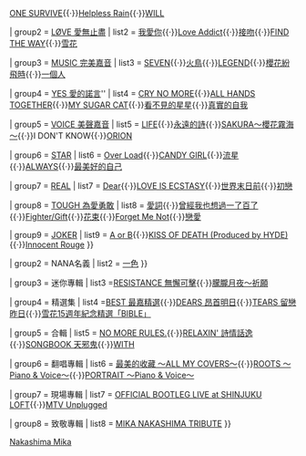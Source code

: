 {{Navbox Musical artist
| name   = 中岛美嘉
| title  = [[中島美嘉]]
| state    = collapsed
| background = solo_singer
| group1 = 原創專輯<br />收錄單曲
| list1=
{{Navbox|child
| group1 = [[TRUE 唯美生存]]
| list1 = [[STARS (中島美嘉單曲)|STARS]]{{·}}[[CRESCENT MOON]]{{·}}[[ONE SURVIVE]]{{·}}[[Helpless Rain]]{{·}}[[WILL (中島美嘉單曲)|WILL]]

| group2 = [[LØVE 愛無止盡]]
| list2 = [[我愛你 (中島美嘉單曲)|我愛你]]{{·}}[[Love Addict (單曲)|Love Addict]]{{·}}[[接吻 (中島美嘉單曲)|接吻]]{{·}}[[FIND THE WAY]]{{·}}[[雪花 (單曲)|雪花]]

| group3 = [[MUSIC 完美嘉音]]
| list3 = [[SEVEN (中島美嘉單曲)|SEVEN]]{{·}}[[火鳥 (中島美嘉單曲)|火鳥]]{{·}}[[LEGEND (中島美嘉單曲)|LEGEND]]{{·}}[[櫻花紛飛時]]{{·}}[[一個人 (中島美嘉單曲)|一個人]]

| group4 = [[YES 愛的諾言]]''
| list4 = [[CRY NO MORE]]{{·}}[[ALL HANDS TOGETHER]]{{·}}[[MY SUGAR CAT]]{{·}}[[看不見的星星]]{{·}}[[真實的自我]]

| group5 = [[VOICE 美聲嘉音]]
| list5 = [[LIFE (中島美嘉單曲)|LIFE]]{{·}}[[永遠的詩]]{{·}}[[SAKURA～櫻花霧海～]]{{·}}I DON'T KNOW{{·}}[[ORION (中島美嘉單曲)|ORION]]

| group6 = [[STAR (中島美嘉專輯)|STAR]]
| list6 = [[Over Load]]{{·}}[[CANDY GIRL]]{{·}}[[流星 (中島美嘉單曲)|流星]]{{·}}[[ALWAYS]]{{·}}[[最美好的自己]]

| group7 = [[REAL (中島美嘉專輯)|REAL]]
| list7 = [[Dear (中島美嘉單曲)|Dear]]{{·}}[[LOVE IS ECSTASY]]{{·}}[[世界末日前]]{{·}}[[初戀 (中島美嘉單曲)|初戀]]

| group8 = [[TOUGH 為愛勇敢]]
| list8 = [[愛詞]]{{·}}[[曾經我也想過一了百了]]{{·}}[[Fighter/Gift]]{{·}}[[花束 (中島美嘉單曲)|花束]]{{·}}[[Forget Me Not]]{{·}}[[戀愛 (中島美嘉單曲)|戀愛]]

| group9 = [[JOKER (中島美嘉專輯)|JOKER]]
| list9 = [[A or B]]{{·}}[[KISS OF DEATH (Produced by HYDE)]]{{·}}[[Innocent Rouge]]
}}

| group2 = NANA名義
| list2 = 
{{Navbox|child
| group1 = [[THE END]]
| list1 = [[GLAMOROUS SKY]]{{·}}[[一色]]
}}

| group3 = 迷你專輯
| list3 =[[RESISTANCE 無懈可擊]]{{·}}[[朦朧月夜～祈願]]

| group4 = 精選集
| list4 =[[BEST 最嘉精選]]{{·}}[[DEARS 昂首明日]]{{·}}[[TEARS 留戀昨日]]{{·}}[[雪花15週年紀念精選「BIBLE」]]

| group5 = 合輯
| list5 = [[NO MORE RULES.]]{{·}}[[RELAXIN' 詩情話逸]]{{·}}[[SONGBOOK 天邪鬼]]{{·}}[[WITH (中島美嘉專輯)|WITH]]

| group6 = 翻唱專輯
| list6 = [[最美的收藏 ～ALL MY COVERS～]]{{·}}[[ROOTS ～Piano & Voice～]]{{·}}[[PORTRAIT ～Piano & Voice～]]

| group7 = 現場專輯
| list7 = [[OFFICIAL BOOTLEG LIVE at SHINJUKU LOFT]]{{·}}[[MTV Unplugged (中島美嘉專輯)|MTV Unplugged]]

| group8 = 致敬專輯
| list8 = [[MIKA NAKASHIMA TRIBUTE]]
}}<noinclude>

[[Category:日本歌手模板|Nakashima Mika]]